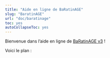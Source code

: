 ---
title: "Aide en ligne de BaRatinAGE"
slug: "BaratinAGE"
url: "doc/baratinage"
toc: yes
autoCollapseToc: yes
---

Bienvenue dans l'aide en ligne de [BaRatinAGE v3](https://github.com/BaRatin-tools/BaRatinAGE/releases) ! 

Voici le plan :

